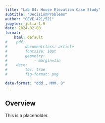 ```yaml
---
title: "Lab 04: House Elevation Case Study"
subtitle: "DecisionProblems"
author: "CEVE 421/521"
jupyter: julia-1.9
date: 2024-02-08
format: 
    html: default
#    pdf:
#        documentclass: article
#        fontsize: 10pt
#        geometry:
#            - margin=1in  
#    docx: 
#        toc: true
#        fig-format: png

date-format: "ddd., MMM. D"
---
```


## Overview

This is a placeholder.